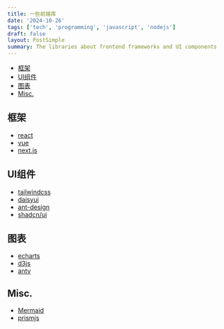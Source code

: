 ```yaml
---
title: 一些前端库
date: '2024-10-26'
tags: ['tech', 'programming', 'javascript', 'nodejs']
draft: false
layout: PostSimple
summary: The libraries about frontend frameworks and UI components
---
```


- [框架](#框架)
- [UI组件](#ui组件)
- [图表](#图表)
- [Misc.](#misc)

## 框架

- [react](https://reactjs.org/)
- [vue](https://vuejs.org/)
- [next.js](https://nextjs.org/)

## UI组件

- [tailwindcss](https://tailwindcss.com/)
- [daisyui](https://daisyui.com/)
- [ant-design](https://ant.design/)
- [shadcn/ui](https://ui.shadcn.com/)

## 图表

- [echarts](https://echarts.apache.org/)
- [d3js](https://d3js.org/)
- [antv](https://antv.antgroup.com/)

## Misc.

- [Mermaid](https://mermaid.js.org/)
- [prismjs](https://prismjs.com/)
